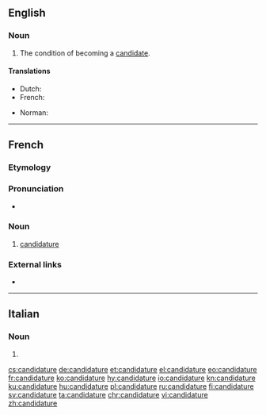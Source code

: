 ==English==

===Noun===
{{en-noun}}

# The condition of becoming a [[candidate]].

====Translations====
{{trans-top|the condition of becoming a candidate}}
* Dutch: {{t|nl|kandidatuur|f}}
* French: {{t+|fr|candidature|f}}
{{trans-mid}}
* Norman: {{t|nrf|candidatuthe|f}}
{{trans-bottom}}

----

==French==

===Etymology===
{{suffix|candidat|ure|lang=fr}}

===Pronunciation===
* {{IPA|/kɑ̃.di.da.tyʁ/|lang=fr}}

===Noun===
{{fr-noun|f}}

# [[candidature#English|candidature]]

===External links===
* {{R:TLFi}}

----

==Italian==

===Noun===
{{head|it|plural|g=f}}

# {{plural of|candidatura|lang=it}}

[[cs:candidature]]
[[de:candidature]]
[[et:candidature]]
[[el:candidature]]
[[eo:candidature]]
[[fr:candidature]]
[[ko:candidature]]
[[hy:candidature]]
[[io:candidature]]
[[kn:candidature]]
[[ku:candidature]]
[[hu:candidature]]
[[pl:candidature]]
[[ru:candidature]]
[[fi:candidature]]
[[sv:candidature]]
[[ta:candidature]]
[[chr:candidature]]
[[vi:candidature]]
[[zh:candidature]]